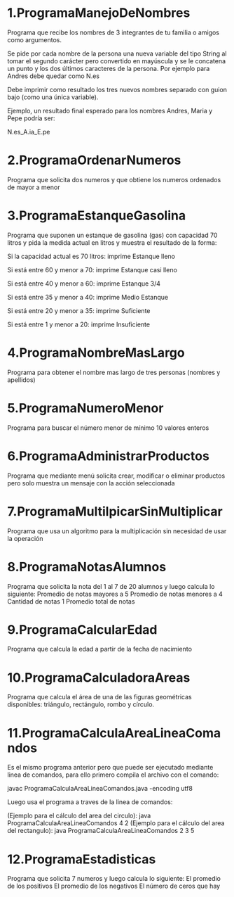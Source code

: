 # 1.ProgramaManejoDeNombres

Programa que recibe los nombres de 3 integrantes de tu familia o amigos como argumentos.

Se pide por cada nombre de la persona una nueva variable del tipo String al tomar el segundo carácter pero convertido en mayúscula y se le concatena un punto y los dos últimos caracteres de la persona. Por ejemplo para Andres debe quedar como N.es

Debe imprimir como resultado los tres nuevos nombres separado con guion bajo (como una única variable).

Ejemplo, un resultado final esperado para los nombres Andres, Maria y Pepe podría ser:

N.es_A.ia_E.pe


# 2.ProgramaOrdenarNumeros

Programa que solicita dos numeros y que obtiene los numeros ordenados de mayor a menor


# 3.ProgramaEstanqueGasolina

Programa que suponen un estanque de gasolina (gas) con capacidad 70 litros y pida la medida actual en litros y muestra el resultado de la forma:

Si la capacidad actual es 70 litros: imprime Estanque lleno

Si está entre 60 y menor a 70: imprime Estanque casi lleno

Si está entre 40 y menor a 60: imprime Estanque  3/4

Si está entre 35 y menor a 40: imprime Medio Estanque 

Si está entre 20 y menor a 35: imprime Suficiente

Si está entre 1 y menor a 20: imprime Insuficiente

# 4.ProgramaNombreMasLargo

Programa para obtener el nombre mas largo de tres personas (nombres y apellidos)

# 5.ProgramaNumeroMenor

Programa para buscar el número menor de mínimo 10 valores enteros

# 6.ProgramaAdministrarProductos

Programa que mediante menú solicita crear, modificar o eliminar productos pero solo muestra un mensaje con la acción seleccionada

# 7.ProgramaMultilpicarSinMultiplicar

Programa que usa un algoritmo para la multiplicación sin necesidad de usar la operación

# 8.ProgramaNotasAlumnos

Programa que solicita la nota del 1 al 7 de 20 alumnos y luego calcula lo siguiente:
Promedio de notas mayores a 5
Promedio de notas menores a 4
Cantidad de notas 1
Promedio total de notas

# 9.ProgramaCalcularEdad

Programa que calcula la edad a partir de la fecha de nacimiento

# 10.ProgramaCalculadoraAreas

Programa que calcula el área de una de las figuras geométricas disponibles: triángulo, rectángulo, rombo y círculo.

# 11.ProgramaCalculaAreaLineaComandos

Es el mismo programa anterior pero que puede ser ejecutado mediante linea de comandos, para ello primero compila el archivo con el comando:

javac ProgramaCalculaAreaLineaComandos.java -encoding utf8

Luego usa el programa a traves de la linea de comandos:

(Ejemplo para el cálculo del area del circulo): java ProgramaCalculaAreaLineaComandos 4 2
(Ejemplo para el cálculo del area del rectangulo): java ProgramaCalculaAreaLineaComandos 2 3 5


# 12.ProgramaEstadisticas

Programa que solicita 7 numeros y luego calcula lo siguiente:
El promedio de los positivos
El promedio de los negativos
El número de ceros que hay
